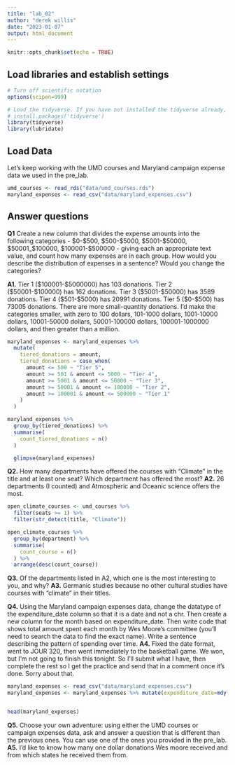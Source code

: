 ```yaml
---
title: "lab_02"
author: "derek willis"
date: "2023-01-07"
output: html_document
---
```


```r
knitr::opts_chunk$set(echo = TRUE)
```

## Load libraries and establish settings

```r
# Turn off scientific notation
options(scipen=999)

# Load the tidyverse. If you have not installed the tidyverse already, remove the # from the next line and run it first.  
# install.packages('tidyverse')
library(tidyverse)
library(lubridate)
```

## Load Data

Let's keep working with the UMD courses and Maryland campaign expense data we used in the pre_lab.

```r
umd_courses <- read_rds("data/umd_courses.rds")
maryland_expenses <- read_csv("data/maryland_expenses.csv")
```

## Answer questions

**Q1** Create a new column that divides the expense amounts into the following categories - \$0-\$500, \$500-\$5000, \$5001-\$50000, \$50001\_\$100000, \$100001-\$500000 - giving each an appropriate text value, and count how many expenses are in each group. How would you describe the distribution of expenses in a sentence? Would you change the categories?

**A1.** Tier 1 ($100001-$5000000) has 103 donations. Tier 2 ($50001-$100000) has 162 donations. Tier 3 ($5001-$50000) has 3589 donations. Tier 4 ($501-$5000) has 20991 donations. Tier 5 ($0-$500) has 73005 donations. There are more small-quantity donations. I'd make the categories smaller, with zero to 100 dollars, 101-1000 dollars, 1001-10000 dollars, 10001-50000 dollars, 50001-100000 dollars, 100001-1000000 dollars, and then greater than a million. 
```r
maryland_expenses <- maryland_expenses %>%
  mutate(
    tiered_donations = amount,
    tiered_donations = case_when(
      amount <= 500 ~ "Tier 5",
      amount >= 501 & amount <= 5000 ~ "Tier 4",
      amount >= 5001 & amount <= 50000 ~ "Tier 3",
      amount >= 50001 & amount <= 100000 ~ "Tier 2",
      amount >= 100001 & amount <= 500000 ~ "Tier 1"
    )
  )

maryland_expenses %>%
  group_by(tiered_donations) %>% 
  summarise(
    count_tiered_donations = n()
  ) 

  glimpse(maryland_expenses)

```


**Q2.** How many departments have offered the courses with "Climate" in the title and at least one seat? Which department has offered the most? 
**A2.** 26 departments (I counted) and Atmospheric and Oceanic science offers the most.

```r
open_climate_courses <- umd_courses %>% 
  filter(seats >= 1) %>% 
  filter(str_detect(title, "Climate"))

open_climate_courses %>%
  group_by(department) %>% 
  summarise(
    count_course = n()
  ) %>% 
  arrange(desc(count_course))


```

**Q3.** Of the departments listed in A2, which one is the most interesting to you, and why?
**A3.** Germanic studies because no other cultural studies have courses with "climate" in their titles.

**Q4.** Using the Maryland campaign expenses data, change the datatype of the expenditure_date column so that it is a date and not a chr. Then create a new column for the month based on expenditure_date. Then write code that shows total amount spent each month by Wes Moore's committee (you'll need to search the data to find the exact name). Write a sentence describing the pattern of spending over time.
**A4.** Fixed the date format, went to JOUR 320, then went immediately to the basketball game. We won, but I'm not going to finish this tonight. So I'll submit what I have, then complete the rest so I get the practice and send that in a comment once it's done. Sorry about that.
```r
maryland_expenses <- read_csv("data/maryland_expenses.csv")
maryland_expenses <- maryland_expenses %>% mutate(expenditure_date=mdy(expenditure_date))


head(maryland_expenses)
```

**Q5.** Choose your own adventure: using either the UMD courses or campaign expenses data, ask and answer a question that is different than the previous ones. You can use one of the ones you provided in the pre_lab.
**A5.** I'd like to know how many one dollar donations Wes moore received and from which states he received them from.

```r
```
